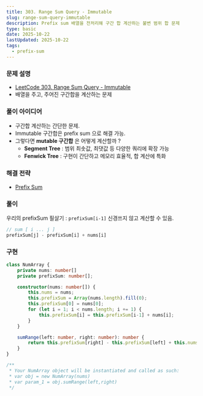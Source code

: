 ```yaml
---
title: 303. Range Sum Query - Immutable
slug: range-sum-query-immutable
description: Prefix sum 배열을 전처리해 구간 합 계산하는 불변 범위 합 문제
type: basic
date: 2025-10-22
lastUpdated: 2025-10-22
tags:
  - prefix-sum
---
```



### 문제 설명 

* [LeetCode 303. Range Sum Query - Immutable](https://leetcode.com/problems/range-sum-query-immutable/)
* 배열을 주고, 주어진 구간합을 계산하는 문제

### 풀이 아이디어

* 구간합 계산하는 간단한 문제.
* Immutable 구간합은 prefix sum 으로 해결 가능.
* 그렇다면 **mutable 구간합** 은 어떻게 계산할까 ?
    - **Segment Tree** : 범위 최솟값, 최댓값 등 다양한 쿼리에 확장 가능
    - **Fenwick Tree** : 구현이 간단하고 메모리 효율적, 합 계산에 특화

### 해결 전략

* [Prefix Sum](../../frame/prefix-sum/) 

### 풀이

우리의 prefixSum 필살기 : `prefixSum[i-1]` 신경쓰지 않고 계산할 수 있음.

```typescript
// sum [ i ... j ]
prefixSum[j] - prefixSum[i] + nums[i]
```

### 구현 

```typescript
class NumArray {
    private nums: number[]
    private prefixSum: number[];

    constructor(nums: number[]) {
        this.nums = nums;
        this.prefixSum = Array(nums.length).fill(0);
        this.prefixSum[0] = nums[0];
        for (let i = 1; i < nums.length; i += 1) {
            this.prefixSum[i] = this.prefixSum[i-1] + nums[i];
        }
    }

    sumRange(left: number, right: number): number {
        return this.prefixSum[right] - this.prefixSum[left] + this.nums[left];
    }
}

/**
 * Your NumArray object will be instantiated and called as such:
 * var obj = new NumArray(nums)
 * var param_1 = obj.sumRange(left,right)
 */
```
